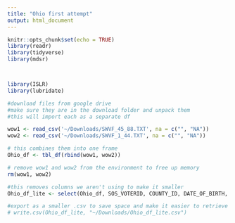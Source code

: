 ```yaml
---
title: "Ohio first attempt"
output: html_document
---
```


```r
knitr::opts_chunk$set(echo = TRUE)
library(readr)
library(tidyverse)
library(mdsr)



library(ISLR)
library(lubridate)
```


```r
#download files from google drive
#make sure they are in the download folder and unpack them
#this will import each as a separate df

wow1 <- read_csv('~/Downloads/SWVF_45_88.TXT', na = c("", "NA"))
wow2 <- read_csv('~/Downloads/SWVF_1_44.TXT', na = c("", "NA"))

# this combines them into one frame
Ohio_df <- tbl_df(rbind(wow1, wow2))

# remove wow1 and wow2 from the environment to free up memory
rm(wow1, wow2)

#this removes columns we aren't using to make it smaller
Ohio_df_lite <- select(Ohio_df, SOS_VOTERID, COUNTY_ID, DATE_OF_BIRTH, REGISTRATION_DATE, VOTER_STATUS, PARTY_AFFILIATION, RESIDENTIAL_CITY, RESIDENTIAL_STATE, `PRIMARY-03/06/2012`, `GENERAL-11/06/2012`, `PRIMARY-05/06/2014`, `GENERAL-11/04/2014`, `PRIMARY-03/15/2016`, `GENERAL-06/07/2016`, `PRIMARY-09/13/2016`, `GENERAL-11/08/2016` )

#export as a smaller .csv to save space and make it easier to retrieve in the future 
# write.csv(Ohio_df_lite, "~/Downloads/Ohio_df_lite.csv")

```